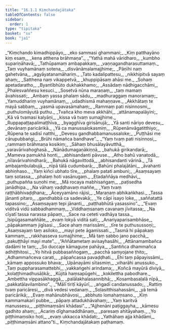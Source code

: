```yaml
---
title: "16.1.1 Kiṃchandajātaka"
tableOfContents: false
sidebar:
  order: 1
type: "tipitaka"
basket: "su"
book: "ja1"
---
```



<DynamicBreadcrumb />

<Division number="1" book="ja1">

<Paragraph number="3256" type="verses" book="ja1">
_“Kiṃchando kimadhippāyo,_  
_eko sammasi ghammani;_  
_Kiṃ patthayāno kiṃ esaṃ,_  
_kena atthena brāhmaṇa”._  

</Paragraph>

</Division>
<Division number="2" book="ja1">

<Paragraph number="3257" type="verses" book="ja1">
_“Yathā mahā vāridharo,_  
_kumbho supariṇāhavā;_  
_Tathūpamaṃ ambapakkaṃ,_  
_vaṇṇagandharasuttamaṃ._  

</Paragraph>

</Division>
<Division number="3" book="ja1">

<Paragraph number="3258" type="verses" book="ja1">
_Taṃ vuyhamānaṃ sotena,_  
_disvānāmalamajjhime;_  
_Pāṇīhi naṃ gahetvāna,_  
_agyāyatanamāhariṃ._  

</Paragraph>

</Division>
<Division number="4" book="ja1">

<Paragraph number="3259" type="verses" book="ja1">
_Tato kadalipattesu,_  
_nikkhipitvā sayaṃ ahaṃ;_  
_Satthena naṃ vikappetvā,_  
_khuppipāsaṃ ahāsi me._  

</Paragraph>

</Division>
<Division number="5" book="ja1">

<Paragraph number="3260" type="verses" book="ja1">
_Sohaṃ apetadaratho,_  
_Byantībhūto dukhakkhamo;_  
_Assādaṃ nādhigacchāmi,_  
_Phalesvaññesu kesuci._  

</Paragraph>

</Division>
<Division number="6" book="ja1">

<Paragraph number="3261" type="verses" book="ja1">
_Sosetvā nūna maraṇaṃ,_  
_taṃ mamaṃ āvahissati;_  
_Ambaṃ yassa phalaṃ sādu,_  
_madhuraggaṃ manoramaṃ;_  
_Yamuddhariṃ vuyhamānaṃ,_  
_udadhismā mahaṇṇave._  

</Paragraph>

</Division>
<Division number="7" book="ja1">

<Paragraph number="3262" type="verses" book="ja1">
_Akkhātaṃ te mayā sabbaṃ,_  
_yasmā upavasāmahaṃ;_  
_Rammaṃ pati nisinnosmi,_  
_puthulomāyutā puthu._  

</Paragraph>

</Division>
<Division number="8" book="ja1">

<Paragraph number="3263" type="verses" book="ja1">
_Tvañca kho meva akkhāhi,_  
_attānamapalāyini;_  
_Kā vā tvamasi kalyāṇi,_  
_kissa vā tvaṃ sumajjhime._  

</Paragraph>

</Division>
<Division number="9" book="ja1">

<Paragraph number="3264" type="verses" book="ja1">
_Ruppapaṭṭapalimaṭṭhīva,_  
_byagghīva girisānujā;_  
_Yā santi nāriyo devesu,_  
_devānaṃ paricārikā._  

</Paragraph>

</Division>
<Division number="10" book="ja1">

<Paragraph number="3265" type="verses" book="ja1">
_Yā ca manussalokasmiṃ,_  
_Rūpenānvāgatitthiyo;_  
_Rūpena te sadisī natthi,_  
_Devesu gandhabbamanussaloke;_  
_Puṭṭhāsi me cārupubbaṅgi,_  
_Brūhi nāmañca bandhave”._  

</Paragraph>

</Division>
<Division number="11" book="ja1">

<Paragraph number="3266" type="verses" book="ja1">
_“Yaṃ tvaṃ pati nisinnosi,_  
_rammaṃ brāhmaṇa kosikiṃ;_  
_Sāhaṃ bhusālayāvutthā,_  
_varavārivahoghasā._  

</Paragraph>

</Division>
<Division number="12" book="ja1">

<Paragraph number="3267" type="verses" book="ja1">
_Nānādumagaṇākiṇṇā,_  
_bahukā girikandarā;_  
_Mameva pamukhā honti,_  
_abhisandanti pāvuse._  

</Paragraph>

</Division>
<Division number="13" book="ja1">

<Paragraph number="3268" type="verses" book="ja1">
_Atho bahū vanatodā,_  
_nīlavārivahindharā;_  
_Bahukā nāgavittodā,_  
_abhisandanti vārinā._  

</Paragraph>

</Division>
<Division number="14" book="ja1">

<Paragraph number="3269" type="verses" book="ja1">
_Tā ambajambulabujā,_  
_nīpā tālā cudumbarā;_  
_Bahūni phalajātāni,_  
_āvahanti abhiṇhaso._  

</Paragraph>

</Division>
<Division number="15" book="ja1">

<Paragraph number="3270" type="verses" book="ja1">
_Yaṃ kiñci ubhato tīre,_  
_phalaṃ patati ambuni;_  
_Asaṃsayaṃ taṃ sotassa,_  
_phalaṃ hoti vasānugaṃ._  

</Paragraph>

</Division>
<Division number="16" book="ja1">

<Paragraph number="3271" type="verses" book="ja1">
_Etadaññāya medhāvi,_  
_puthupañña suṇohi me;_  
_Mā rocaya mabhisaṅgaṃ,_  
_paṭisedha janādhipa._  

</Paragraph>

</Division>
<Division number="17" book="ja1">

<Paragraph number="3272" type="verses" book="ja1">
_Na vāhaṃ vaḍḍhavaṃ maññe,_  
_Yaṃ tvaṃ raṭṭhābhivaḍḍhana;_  
_Āceyyamāno rājisi,_  
_Maraṇaṃ abhikaṅkhasi._  

</Paragraph>

</Division>
<Division number="18" book="ja1">

<Paragraph number="3273" type="verses" book="ja1">
_Tassa jānanti pitaro,_  
_gandhabbā ca sadevakā;_  
_Ye cāpi isayo loke,_  
_saññatattā tapassino;_  
_Asaṃsayaṃ tepi jānanti,_  
_paṭṭhabhūtā yasassino”._  

</Paragraph>

</Division>
<Division number="19" book="ja1">

<Paragraph number="3274" type="verses" book="ja1">
_“Evaṃ viditvā vidū sabbadhammaṃ,_  
_Viddhaṃsanaṃ cavanaṃ jīvitassa;_  
_Na cīyatī tassa narassa pāpaṃ,_  
_Sace na ceteti vadhāya tassa._  

</Paragraph>

</Division>
<Division number="20" book="ja1">

<Paragraph number="3275" type="verses" book="ja1">
_Isipūgasamaññāte,_  
_evaṃ lokyā viditā sati;_  
_Anariyaparisambhāse,_  
_pāpakammaṃ jigīsasi._  

</Paragraph>

</Division>
<Division number="21" book="ja1">

<Paragraph number="3276" type="verses" book="ja1">
_Sace ahaṃ marissāmi,_  
_tīre te puthusussoṇi;_  
_Asaṃsayaṃ taṃ asiloko,_  
_mayi pete āgamissati._  

</Paragraph>

</Division>
<Division number="22" book="ja1">

<Paragraph number="3277" type="verses" book="ja1">
_Tasmā hi pāpakaṃ kammaṃ,_  
_rakkhasseva sumajjhime;_  
_Mā taṃ sabbo jano pacchā,_  
_pakuṭṭhāyi mayi mate”._  

</Paragraph>

</Division>
<Division number="23" book="ja1">

<Paragraph number="3278" type="verses" book="ja1">
_“Aññātametaṃ avisayhasāhi,_  
_Attānamambañca dadāmi te taṃ;_  
_So duccaje kāmaguṇe pahāya,_  
_Santiñca dhammañca adhiṭṭhitosi._  

</Paragraph>

</Division>
<Division number="24" book="ja1">

<Paragraph number="3279" type="verses" book="ja1">
_Yo hitvā pubbasaññogaṃ,_  
_pacchā saṃyojane ṭhito;_  
_Adhammañceva carati,_  
_pāpañcassa pavaḍḍhati._  

</Paragraph>

</Division>
<Division number="25" book="ja1">

<Paragraph number="3280" type="verses" book="ja1">
_Ehi taṃ pāpayissāmi,_  
_kāmaṃ appossuko bhava;_  
_Upānayāmi sītasmiṃ,_  
_viharāhi anussuko._  

</Paragraph>

</Division>
<Division number="26" book="ja1">

<Paragraph number="3281" type="verses" book="ja1">
_Taṃ puppharasamattebhi,_  
_vakkaṅgehi arindama;_  
_Koñcā mayūrā diviyā,_  
_kolaṭṭhimadhusāḷikā;_  
_Kūjitā haṃsapūgehi,_  
_kokilettha pabodhare._  

</Paragraph>

</Division>
<Division number="27" book="ja1">

<Paragraph number="3282" type="verses" book="ja1">
_Ambettha vippasākhaggā,_  
_palālakhalasannibhā;_  
_Kosambasaḷalā nīpā,_  
_pakkatālavilambino”._  

</Paragraph>

</Division>
<Division number="28" book="ja1">

<Paragraph number="3283" type="verses" book="ja1">
_“Mālī tiriṭī kāyūrī,_  
_aṅgadī candanussado;_  
_Rattiṃ tvaṃ paricāresi,_  
_divā vedesi vedanaṃ._  

</Paragraph>

</Division>
<Division number="29" book="ja1">

<Paragraph number="3284" type="verses" book="ja1">
_Soḷasitthisahassāni,_  
_yā temā paricārikā;_  
_Evaṃ mahānubhāvosi,_  
_abbhuto lomahaṃsano._  

</Paragraph>

</Division>
<Division number="30" book="ja1">

<Paragraph number="3285" type="verses" book="ja1">
_Kiṃ kammamakarī pubbe,_  
_pāpaṃ attadukhāvahaṃ;_  
_Yaṃ karitvā manussesu,_  
_piṭṭhimaṃsāni khādasi”._  

</Paragraph>

</Division>
<Division number="31" book="ja1">

<Paragraph number="3286" type="verses" book="ja1">
_“Ajjhenāni paṭiggayha,_  
_kāmesu gadhito ahaṃ;_  
_Acariṃ dīghamaddhānaṃ,_  
_paresaṃ ahitāyahaṃ._  

</Paragraph>

</Division>
<Division number="32" book="ja1">

<Paragraph number="3287" type="verses" book="ja1">
_Yo piṭṭhimaṃsiko hoti,_  
_evaṃ ukkacca khādati;_  
_Yathāhaṃ ajja khādāmi,_  
_piṭṭhimaṃsāni attano”ti._  


</Paragraph>
</Division>

<Paragraph number="3288" type="center" book="ja1">
Kiṃchandajātakaṃ paṭhamaṃ.
</Paragraph>